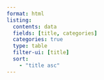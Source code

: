 ```yaml
---
format: html
listing:
  contents: data
  fields: [title, categories]
  categories: true
  type: table
  filter-ui: [title]
  sort:
    - "title asc"
---
```


